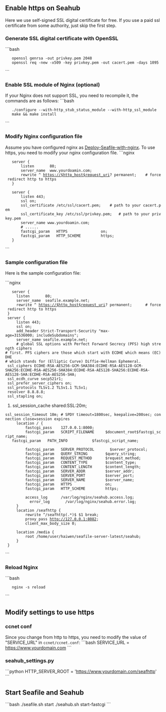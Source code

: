 == Enable https on Seahub ==

Here we use self-signed SSL digital certificate for free. If you use a paid ssl certificate from some authority, just skip the first step.

=== Generate SSL digital certificate with OpenSSL ===
```bash
    openssl genrsa -out privkey.pem 2048
    openssl req -new -x509 -key privkey.pem -out cacert.pem -days 1095
```

=== Enable SSL module of Nginx (optional) ===
If your Nginx does not support SSL, you need to recompile it, the commands are as follows:
```bash
    ./configure --with-http_stub_status_module --with-http_ssl_module
    make && make install
```

=== Modify Nginx configuration file ===

Assume you have configured nginx as [[Deploy-Seafile-with-nginx]]. To use https, you need to modify your nginx configuration file.
```nginx
    server {
        listen       80;
        server_name  www.yourdoamin.com; 
        rewrite ^ https://$http_host$request_uri? permanent;	# force redirect http to https
    }

    server {
        listen 443;
        ssl on;
        ssl_certificate /etc/ssl/cacert.pem;	# path to your cacert.pem
        ssl_certificate_key /etc/ssl/privkey.pem;	# path to your privkey.pem
        server_name www.yourdoamin.com;    
        # ......
        fastcgi_param   HTTPS               on;
        fastcgi_param   HTTP_SCHEME         https;
    }
```


=== Sample configuration file ===

Here is the sample configuration file:

```nginx
    server {
      listen       80;
      server_name  seafile.example.net;
      rewrite ^ https://$http_host$request_uri? permanent;      # force redirect http to https
  }
  server {
      listen 443;
      ssl on;
      add_header Strict-Transport-Security "max-age=31536000; includeSubdomains";
      server_name seafile.example.net;
      # global SSL options with Perfect Forward Secrecy (PFS) high strength ciphers
 # first. PFS ciphers are those which start with ECDHE which means (EC)DHE
 # which stands for (Elliptic Curve) Diffie-Hellman Ephemeral.
  ssl_ciphers ECDHE-RSA-AES256-GCM-SHA384:ECDHE-RSA-AES128-GCM-SHA256:ECDHE-RSA-AES256-SHA384:ECDHE-RSA-AES128-SHA256:ECDHE-RSA-AES128-SHA:ECDHE-RSA-AES256-SHA;
  ssl_ecdh_curve secp521r1;
  ssl_prefer_server_ciphers on;
  ssl_protocols TLSv1.2 TLSv1.1 TLSv1;
  resolver 8.8.8.8;
  ssl_stapling on;
# ssl_session_cache shared:SSL:20m;
 ssl_session_timeout 10m; # SPDY timeout=1800sec, keepalive=200sec; connection close=session expires
      location / {
          fastcgi_pass    127.0.0.1:8000;
          fastcgi_param   SCRIPT_FILENAME     $document_root$fastcgi_script_name;
    fastcgi_param   PATH_INFO           $fastcgi_script_name;

          fastcgi_param   SERVER_PROTOCOL       $server_protocol;
          fastcgi_param   QUERY_STRING        $query_string;
          fastcgi_param   REQUEST_METHOD      $request_method;
          fastcgi_param   CONTENT_TYPE        $content_type;
          fastcgi_param   CONTENT_LENGTH      $content_length;
          fastcgi_param   SERVER_ADDR         $server_addr;
          fastcgi_param   SERVER_PORT         $server_port;
          fastcgi_param   SERVER_NAME         $server_name;
          fastcgi_param   HTTPS               on;
          fastcgi_param   HTTP_SCHEME         https;

          access_log      /var/log/nginx/seahub.access.log;
            error_log       /var/log/nginx/seahub.error.log;
      } 
      location /seafhttp {
          rewrite ^/seafhttp(.*)$ $1 break;
          proxy_pass http://127.0.0.1:8082;
          client_max_body_size 0;

      location /media {
          root /home/user/haiwen/seafile-server-latest/seahub;
      }
  }


```

=== Reload Nginx ===
```bash
    nginx -s reload
```

== Modify settings to use https ==

=== ccnet conf ===

Since you change from http to https, you need to modify the value of "SERVICE_URL" in <code>ccnet/ccnet.conf</code>:
```bash
SERVICE_URL = https://www.yourdomain.com
```

=== seahub_settings.py ===

```python
HTTP_SERVER_ROOT = 'https://www.yourdomain.com/seafhttp'
```

== Start Seafile and Seahub ==

```bash
./seafile.sh start
./seahub.sh start-fastcgi
```
